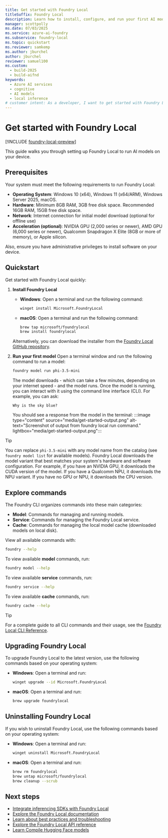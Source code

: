 ```yaml
---
title: Get started with Foundry Local
titleSuffix: Foundry Local
description: Learn how to install, configure, and run your first AI model with Foundry Local
manager: scottpolly
ms.date: 07/03/2025
ms.service: azure-ai-foundry
ms.subservice: foundry-local
ms.topic: quickstart
ms.reviewer: samkemp
ms.author: jburchel
author: jburchel
reviewer: samuel100
ms.custom:
  - build-2025
  - build-aifnd
keywords:
  - Azure AI services
  - cognitive
  - AI models
  - local inference
# customer intent: As a developer, I want to get started with Foundry Local so that I can run AI models locally.
---
```


# Get started with Foundry Local

[!INCLUDE [foundry-local-preview](./includes/foundry-local-preview.md)]

This guide walks you through setting up Foundry Local to run AI models on your device. 

## Prerequisites

Your system must meet the following requirements to run Foundry Local:

- **Operating System**: Windows 10 (x64), Windows 11 (x64/ARM), Windows Server 2025, macOS.
- **Hardware**: Minimum 8GB RAM, 3GB free disk space. Recommended 16GB RAM, 15GB free disk space.
- **Network**: Internet connection for initial model download (optional for offline use)
- **Acceleration (optional)**: NVIDIA GPU (2,000 series or newer), AMD GPU (6,000 series or newer), Qualcomm Snapdragon X Elite (8GB or more of memory), or Apple silicon.

Also, ensure you have administrative privileges to install software on your device.

## Quickstart

Get started with Foundry Local quickly:

1. **Install Foundry Local** 
    - **Windows**: Open a terminal and run the following command:
        ```bash
        winget install Microsoft.FoundryLocal
        ```
    - **macOS**: Open a terminal and run the following command:
        ```bash
        brew tap microsoft/foundrylocal
        brew install foundrylocal
        ```
    Alternatively, you can download the installer from the [Foundry Local GitHub repository](https://aka.ms/foundry-local-installer).

1. **Run your first model** Open a terminal window and run the following command to run a model: 

    ```bash
    foundry model run phi-3.5-mini 
    ```
    
    The model downloads - which can take a few minutes, depending on your internet speed - and the model runs. Once the model is running, you can interact with it using the command line interface (CLI). For example, you can ask:

    ```text
    Why is the sky blue?
    ```

    You should see a response from the model in the terminal:
    :::image type="content" source="media/get-started-output.png" alt-text="Screenshot of output from foundry local run command." lightbox="media/get-started-output.png":::


> [!TIP]
> You can replace `phi-3.5-mini` with any model name from the catalog (see `foundry model list` for available models). Foundry Local downloads the model variant that best matches your system's hardware and software configuration. For example, if you have an NVIDIA GPU, it downloads the CUDA version of the model. If you have a Qualcomm NPU, it downloads the NPU variant. If you have no GPU or NPU, it downloads the CPU version.

## Explore commands

The Foundry CLI organizes commands into these main categories:

- **Model**: Commands for managing and running models.
- **Service**: Commands for managing the Foundry Local service.
- **Cache**: Commands for managing the local model cache (downloaded models on local disk).

View all available commands with:

```bash
foundry --help
```

To view available **model** commands, run:

```bash
foundry model --help
```
To view available **service** commands, run:

```bash
foundry service --help
```

To view available **cache** commands, run:

```bash
foundry cache --help
```

> [!TIP]
> For a complete guide to all CLI commands and their usage, see the [Foundry Local CLI Reference](reference/reference-cli.md).

## Upgrading Foundry Local

To upgrade Foundry Local to the latest version, use the following commands based on your operating system:

- **Windows**: Open a terminal and run:
    ```bash
    winget upgrade --id Microsoft.FoundryLocal
    ```
- **macOS**: Open a terminal and run:
    ```bash
    brew upgrade foundrylocal
    ```

## Uninstalling Foundry Local

If you wish to uninstall Foundry Local, use the following commands based on your operating system:

- **Windows**: Open a terminal and run:
    ```bash
    winget uninstall Microsoft.FoundryLocal
    ```
- **macOS**: Open a terminal and run:
    ```bash
    brew rm foundrylocal
    brew untap microsoft/foundrylocal
    brew cleanup --scrub
    ```

## Next steps

- [Integrate inferencing SDKs with Foundry Local](how-to/how-to-integrate-with-inference-sdks.md)
- [Explore the Foundry Local documentation](index.yml)
- [Learn about best practices and troubleshooting](reference/reference-best-practice.md)
- [Explore the Foundry Local API reference](reference/reference-catalog-api.md)
- [Learn Compile Hugging Face models](how-to/how-to-compile-hugging-face-models.md)

